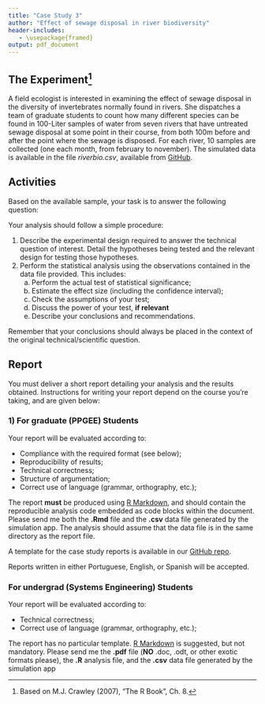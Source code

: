 ---
title: "Case Study 3"
author: "Effect of sewage disposal in river biodiversity"
header-includes:
   - \usepackage{framed}
output: pdf_document
---
\definecolor{shadecolor}{rgb}{0.94, 0.97, 1.0}

## The Experiment^[Based on M.J. Crawley (2007), "The R Book", Ch. 8.]
A field ecologist is interested in examining the effect of sewage disposal in the diversity of invertebrates normally found in rivers. She dispatches a team of graduate students to count how many different species can be found in 100-Liter samples of water from seven rivers that have untreated sewage disposal at some point in their course, from both 100m before and after the point where the sewage is disposed. For each river, 10 samples are collected (one each month, from february to november). The simulated data is available in the file _riverbio.csv_, available from [GitHub](https://github.com/fcampelo/Design-and-Analysis-of-Experiments/tree/master/data%20files).

## Activities

Based on the available sample, your task is to answer the following question: 

\begin{snugshade}
\begin{center}\textit{
Does the disposal of raw sewage in rivers affect the mean number of species?}\end{center}
\end{snugshade}

Your analysis should follow a simple procedure:

1. Describe the experimental design required to answer the technical question of interest. Detail the hypotheses being tested and the relevant design for testing those hypotheses.
2. Perform the statistical analysis using the observations contained in the data file provided. This includes:
      a. Perform the actual test of statistical significance;
      b. Estimate the effect size (including the confidence interval);
      c. Check the assumptions of your test;
      d. Discuss the power of your test, **if relevant**
      e. Describe your conclusions and recommendations.

Remember that your conclusions should always be placed in the context of the original technical/scientific question.

## Report
You must deliver a short report detailing your analysis and the results obtained.  Instructions for writing your report depend on the course you're taking, and are given below:

### 1) For graduate (PPGEE) Students
Your report will be evaluated according to:

- Compliance with the required format (see below);
- Reproducibility of results;
- Technical correctness;
- Structure of argumentation;
- Correct use of language (grammar, orthography, etc.);

The report **must** be produced using [R Markdown](http://rmarkdown.rstudio.com), and should contain the reproducible analysis code embedded as code blocks within the document. Please send me both the **.Rmd** file and the **.csv** data file generated by the simulation app. The analysis should assume that the data file is in the same directory as the report file. 

A template for the case study reports is available in our [GitHub repo](https://github.com/fcampelo/Design-and-Analysis-of-Experiments/tree/master/Report%20template).

Reports written in either Portuguese, English, or Spanish will be accepted.


### For undergrad (Systems Engineering) Students
Your report will be evaluated according to:

- Technical correctness;
- Correct use of language (grammar, orthography, etc.);

The report has no particular template. [R Markdown](http://rmarkdown.rstudio.com) is suggested, but not mandatory. Please send me the **.pdf** file (**NO** .doc, .odt, or other exotic formats please), the **.R** analysis file, and the **.csv** data file generated by the simulation app